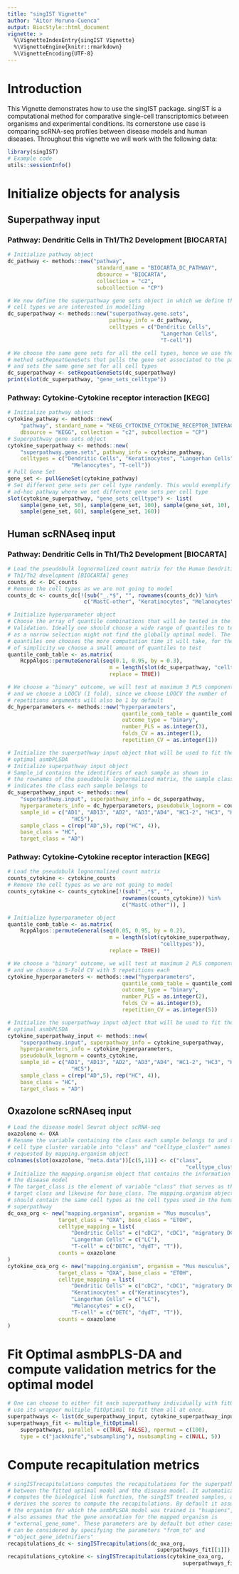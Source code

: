 ```yaml
---
title: "singIST Vignette"
author: "Aitor Moruno-Cuenca"
output: BiocStyle::html_document
vignette: > 
  %\VignetteIndexEntry{singIST Vignette}
  %\VignetteEngine{knitr::rmarkdown}
  %\VignetteEncoding{UTF-8}
---
```


# Introduction

This Vignette demonstrates how to use the singIST package. singIST is a 
computational method for comparative single-cell transcriptomics between
organisms and experimental conditions. Its cornerstone use case is comparing
scRNA-seq profiles between disease models and human diseases. Throughout this 
vignette we will work with the following data:

\begin{itemize}
\item "cytokine_counts.rda" Contains Human scRNAseq pseudobulk lognormalized
count matrix. The pseudobulk is aggregated by sample and cell type and contains
all genes belonging to the pathway Cytokine-Cytokine receptor interaction [KEGG]
\item "DC_counts.rda" Contains Human scRNAseq pseudobulk lognormalized
count matrix. The pseudobulk is aggregated by sample and cell type and contains
all genes belonging to the pathway Dendritic Cells in regulating Th1/Th2
Development [BIOCARTA]
\item "OXA.rda" 
\end{itemize}

```r
library(singIST)
# Example code
utils::sessionInfo()
```

# Initialize objects for analysis
## Superpathway input 

### Pathway: Dendritic Cells in Th1/Th2 Development [BIOCARTA]

```r
# Initialize pathway object
dc_pathway <- methods::new("pathway",
                            standard_name = "BIOCARTA_DC_PATHWAY",
                            dbsource = "BIOCARTA",
                            collection = "c2",
                            subcollection = "CP")

# We now define the superpathway gene sets object in which we define the 
# cell types we are interested in modelling
dc_superpathway <- methods::new("superpathway.gene.sets",
                                pathway_info = dc_pathway,
                                celltypes = c("Dendritic Cells", 
                                                "Langerhan Cells", 
                                                "T-cell"))

# We choose the same gene sets for all the cell types, hence we use the
# method setRepeatGeneSets that pulls the gene set associated to the pathway
# and sets the same gene set for all cell types
dc_superpathway <- setRepeatGeneSets(dc_superpathway) 
print(slot(dc_superpathway, "gene_sets_celltype"))
```

### Pathway: Cytokine-Cytokine receptor interaction [KEGG]

```r
# Initialize pathway object
cytokine_pathway <- methods::new(
    "pathway", standard_name = "KEGG_CYTOKINE_CYTOKINE_RECEPTOR_INTERACTION",
    dbsource = "KEGG", collection = "c2", subcollection = "CP")
# Superpathway gene sets object
cytokine_superpathway <- methods::new(
    "superpathway.gene.sets", pathway_info = cytokine_pathway,
    celltypes = c("Dendritic Cells", "Keratinocytes", "Langerhan Cells",
                    "Melanocytes", "T-cell"))
# Pull Gene Set 
gene_set <- pullGeneSet(cytokine_pathway)
# Set different gene sets per cell type randomly. This would exemplify an
# ad-hoc pathway where we set different gene sets per cell type 
slot(cytokine_superpathway, "gene_sets_celltype") <- list(
    sample(gene_set, 50), sample(gene_set, 100), sample(gene_set, 10),
    sample(gene_set, 60), sample(gene_set, 160))
```

## Human scRNAseq input 

### Pathway: Dendritic Cells in Th1/Th2 Development [BIOCARTA]

```r
# Load the pseudobulk lognormalized count matrix for the Human Dendritic Cells
# Th1/Th2 development [BIOCARTA] genes
counts_dc <- DC_counts
# Remove the cell types as we are not going to model
counts_dc <- counts_dc[!(sub("_.*$", "", rownames(counts_dc)) %in% 
                        c("MastC-other", "Keratinocytes", "Melanocytes")), ]

# Initialize hyperparameter object 
# Choose the array of quantile combinations that will be tested in the Cross
# Validation. Ideally one should choose a wide range of quantiles to test,
# as a narrow selection might not find the globally optimal model. The more
# quantiles one chooses the more computation time it will take, for the sake
# of simplicity we choose a small amount of quantiles to test
quantile_comb_table <- as.matrix(
    RcppAlgos::permuteGeneral(seq(0.1, 0.95, by = 0.3),
                                m = length(slot(dc_superpathway, "celltypes")), 
                                replace = TRUE))

# We choose a "binary" outcome, we will test at maximum 3 PLS components,
# and we choose a LOOCV (1 fold), since we choose LOOCV the number of
# repetitions arguments will also be 1 by default
dc_hyperparameters <- methods::new("hyperparameters",
                                    quantile_comb_table = quantile_comb_table,
                                    outcome_type = "binary",
                                    number_PLS = as.integer(3),
                                    folds_CV = as.integer(1),
                                    repetition_CV = as.integer(1))

# Initialize the superpathway input object that will be used to fit the
# optimal asmbPLSDA
# Initialize superpathway input object
# Sample_id contains the identifiers of each sample as shown in
# the rownames of the pseudobulk lognormalized matrix, the sample class
# indicates the class each sample belongs to
dc_superpathway_input <- methods::new(
    "superpathway.input", superpathway_info = dc_superpathway,
    hyperparameters_info = dc_hyperparameters, pseudobulk_lognorm = counts_dc,
    sample_id = c("AD1", "AD13", "AD2", "AD3","AD4", "HC1-2", "HC3", "HC4",
                    "HC5"),
    sample_class = c(rep("AD",5), rep("HC", 4)),
    base_class = "HC",
    target_class = "AD")
```

### Pathway: Cytokine-Cytokine receptor interaction [KEGG]

```r
# Load the pseudobulk lognormalized count matrix
counts_cytokine <- cytokine_counts
# Remove the cell types as we are not going to model
counts_cytokine <- counts_cytokine[!(sub("_.*$", "",
                                    rownames(counts_cytokine)) %in% 
                                    c("MastC-other")), ]

# Initialize hyperparameter object 
quantile_comb_table <- as.matrix(
    RcppAlgos::permuteGeneral(seq(0.05, 0.95, by = 0.2),
                                m = length(slot(cytokine_superpathway, 
                                                "celltypes")), 
                                replace = TRUE))

# We choose a "binary" outcome, we will test at maximum 2 PLS components,
# and we choose a 5-Fold CV with 5 repetitions each
cytokine_hyperparameters <- methods::new("hyperparameters",
                                    quantile_comb_table = quantile_comb_table,
                                    outcome_type = "binary",
                                    number_PLS = as.integer(2),
                                    folds_CV = as.integer(5),
                                    repetition_CV = as.integer(5))

# Initialize the superpathway input object that will be used to fit the
# optimal asmbPLSDA
cytokine_superpathway_input <- methods::new(
    "superpathway.input", superpathway_info = cytokine_superpathway,
    hyperparameters_info = cytokine_hyperparameters,
    pseudobulk_lognorm = counts_cytokine,
    sample_id = c("AD1", "AD13", "AD2", "AD3","AD4", "HC1-2", "HC3", "HC4",
                    "HC5"),
    sample_class = c(rep("AD",5), rep("HC", 4)),
    base_class = "HC",
    target_class = "AD")
```

## Oxazolone scRNAseq input

```r
# Load the disease model Seurat object scRNA-seq
oxazolone <- OXA
# Rename the variable containing the class each sample belongs to and the
# cell type cluster variable into "class" and "celltype_cluster" names as
# requested by mapping.organism object 
colnames(slot(oxazolone, "meta.data"))[c(5,11)] <- c("class", 
                                                        "celltype_cluster")
# Initialize the mapping.organism object that contains the information on
# the disease model
# The target_class is the element of variable "class" that serves as the
# target class and likewise for base_class. The mapping.organism object
# should contain the same cell types as the cell types used in the human
# superpathway
dc_oxa_org <- new("mapping.organism", organism = "Mus musculus", 
                target_class = "OXA", base_class = "ETOH",
                celltype_mapping = list(
                    "Dendritic Cells" = c("cDC2", "cDC1", "migratory DCs"),
                    "Langerhan Cells" = c("LC"), 
                    "T-cell" = c("DETC", "dγdT", "T")),
                counts = oxazolone
)
cytokine_oxa_org <- new("mapping.organism", organism = "Mus musculus", 
                target_class = "OXA", base_class = "ETOH",
                celltype_mapping = list(
                    "Dendritic Cells" = c("cDC2", "cDC1", "migratory DCs"),
                    "Keratinocytes" = c("Keratinocytes"),
                    "Langerhan Cells" = c("LC"), 
                    "Melanocytes" = c(),
                    "T-cell" = c("DETC", "dγdT", "T")),
                counts = oxazolone
)
```

# Fit Optimal asmbPLS-DA and compute validation metrics for the optimal model

```r
# One can choose to either fit each superpathway individually with fitOptimal or
# use its wrapper multiple_fitOptimal to fit them all at once. 
superpathways <- list(dc_superpathway_input, cytokine_superpathway_input)
superpathways_fit <- multiple_fitOptimal(
    superpathways, parallel = c(TRUE, FALSE), npermut = c(100),
    type = c("jackknife","subsampling"), nsubsampling = c(NULL, 5))
```
# Compute recapitulation metrics

```r
# singISTrecapitulations computes the recapitulations for the superpathway
# between the fitted optimal model and the disease model. It automatically
# computes the biological link function, the singIST treated samples, and
# derives the scores to compute the recapitulations. By default it assumes
# the organism for which the asmbPLSDA model was trained is "hsapiens", it 
# also assumes that the gene annotation for the mapped organism is 
# "external_gene_name". These parameters are by default but other cases
# can be considered by specifying the parameters "from_to" and 
# "object_gene_idetnifiers"
recapitulations_dc <- singISTrecapitulations(dc_oxa_org,
                                               superpathways_fit[[1]])
recapitulations_cytokine <- singISTrecapitulations(cytokine_oxa_org, 
                                                       superpathways_fit[[2]])
```

